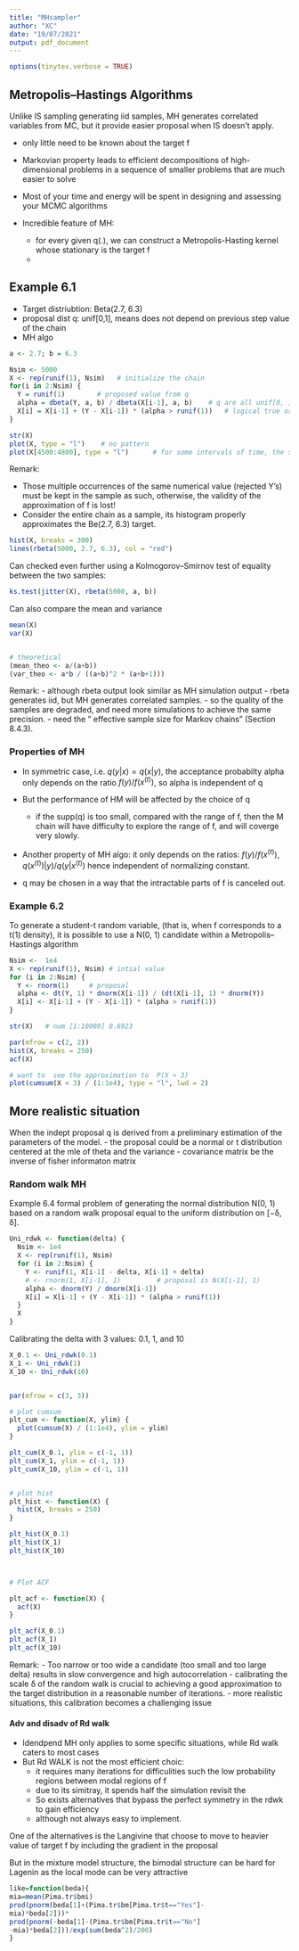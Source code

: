 ```yaml
---
title: "MHsampler"
author: "XC"
date: "19/07/2021"
output: pdf_document
---
```


```r
options(tinytex.verbose = TRUE)
```

## Metropolis–Hastings Algorithms

Unlike IS sampling generating iid samples, MH generates correlated variables from MC, but it provide easier proposal when IS doesn't apply. 

  - only little need to be known about the target f
  - Markovian property leads to efficient decompositions of high-dimensional problems in a sequence of smaller problems that are much easier to solve
  - Most of your time and energy will be spent in designing and assessing your MCMC algorithms
  
  
  
- Incredible feature of MH:
  - for every given q(.), we can construct a Metropolis-Hasting kernel whose stationary is the target f
  - 
  
## Example 6.1
- Target distriubtion: Beta(2.7, 6.3)
- proposal dist q: unif[0,1], means does not depend on previous step value of the chain
- MH algo

```r
a <- 2.7; b = 6.3

Nsim <- 5000
X <- rep(runif(1), Nsim)   # initialize the chain
for(i in 2:Nsim) {
  Y = runif(1)        # proposed value from q
  alpha = dbeta(Y, a, b) / dbeta(X[i-1], a, b)    # q are all unif[0, 1] cancell out
  X[i] = X[i-1] + (Y - X[i-1]) * (alpha > runif(1))   # logical true or false
}

str(X)
plot(X, type = "l")    # no pattern 
plot(X[4500:4800], type = "l")      # for some intervals of time, the sequence (X(t)) does not change because all corresponding Y's are rejected. 
``` 
Remark: 

  - Those multiple occurrences of the same numerical value (rejected Y's) must be kept in the sample as such, otherwise, the validity of the approximation of f is lost!
  - Consider the entire chain as a sample, its histogram properly approximates the Be(2.7, 6.3) target.
  
```r
hist(X, breaks = 300)
lines(rbeta(5000, 2.7, 6.3), col = "red")

```

Can checked even further using a Kolmogorov–Smirnov test of equality between
the two samples:
```r
ks.test(jitter(X), rbeta(5000, a, b))

```

Can also compare the mean and variance
```r
mean(X)
var(X)


# theoretical 
(mean_theo <- a/(a+b))
(var_theo <- a*b / ((a+b)^2 * (a+b+1)))

```


Remark: 
  - although rbeta output look similar as MH simulation output
  - rbeta generates iid, but MH generates correlated samples. 
  - so the quality of the samples are degraded, and need more simulations to achieve the same precision. 
  - need the "  effective sample size for Markov chains"  (Section 8.4.3).
  
  
  
### Properties of MH
- In symmetric case, i.e. $q(y|x) = q(x|y)$, the acceptance probabilty alpha only depends on the ratio $f(y)/ f(x^{(t)})$, so alpha is independent of q
- But the performance of HM will be affected by the choice of q
    - if the supp(q) is too small, compared with the range of f, then the M chain will have difficulty to explore the range of f, and will coverge very slowly. 
    
- Another property of MH algo: it only depends on the ratios:
  $f(y)/ f(x^{(t)})$, $q(x^{(t)})|y) / q(y|x^{(t)})$
  hence independent of normalizing constant. 
  
- q may be chosen in a way that the intractable parts of f is canceled out. 
    
    
    
    
### Example 6.2 
To generate a student-t random variable, (that is, when f corresponds to a t(1) density), it is possible to use a N(0, 1) candidate within a Metropolis–Hastings algorithm

```r
Nsim <-  1e4  
X <- rep(runif(1), Nsim) # intial value 
for (i in 2:Nsim) {
  Y <- rnorm(1)     # proposal
  alpha <- dt(Y, 1) * dnorm(X[i-1]) / (dt(X[i-1], 1) * dnorm(Y))
  X[i] <- X[i-1] + (Y - X[i-1]) * (alpha > runif(1))
}

str(X)   # num [1:10000] 0.6923

par(mfrow = c(2, 2))
hist(X, breaks = 250)
acf(X)

# want to  see the approximation to  P(X < 3)
plot(cumsum(X < 3) / (1:1e4), type = "l", lwd = 2)

```


## More realistic situation
When the indept proposal q is derived from a preliminary estimation of the parameters of the model. 
  - the proposal could be a normal or t distribution centered at the mle of theta and the variance - covariance matrix be the inverse of fisher informaton matrix 


### Random walk MH
Example 6.4 
formal problem of generating the normal distribution N(0, 1) based on a random walk
proposal equal to the uniform distribution on [−δ, δ].

```r
Uni_rdwk <- function(delta) {
  Nsim <- 1e4
  X <- rep(runif(1), Nsim)
  for (i in 2:Nsim) {
    Y <- runif(1, X[i-1] - delta, X[i-1] + delta)
    # <- rnorm(1, X[i-1], 1)         # proposal is N(X[i-1], 1) 
    alpha <- dnorm(Y) / dnorm(X[i-1])
    X[i] = X[i-1] + (Y - X[i-1]) * (alpha > runif(1))
  }
  X
}
```

Calibrating the delta with 3 values: 0.1, 1, and 10 

```r
X_0.1 <- Uni_rdwk(0.1)
X_1 <- Uni_rdwk(1)
X_10 <- Uni_rdwk(10)


par(mfrow = c(3, 3))

# plot cumsum
plt_cum <- function(X, ylim) {
  plot(cumsum(X) / (1:1e4), ylim = ylim)
}

plt_cum(X_0.1, ylim = c(-1, 1))
plt_cum(X_1, ylim = c(-1, 1))
plt_cum(X_10, ylim = c(-1, 1))


# plot hist
plt_hist <- function(X) {
  hist(X, breaks = 250)
}

plt_hist(X_0.1)
plt_hist(X_1)
plt_hist(X_10)



# Plot ACF

plt_acf <- function(X) {
  acf(X)
}

plt_acf(X_0.1)
plt_acf(X_1)
plt_acf(X_10)
```
Remark:
  - Too narrow or too wide a candidate (too small and too large delta) results in slow convergence and high autocorrelation
  - calibrating the scale δ of the random walk is crucial to achieving a good approximation to the target distribution in a reasonable number of iterations.
  - more realistic situations, this calibration becomes a challenging issue
  
  
#### Adv and disadv of Rd walk 
  - Idendpend MH only applies to some specific situations, while Rd walk caters to most cases
  - But Rd WALK is not the most efficient choic:
    - it requires many iterations for difficulities such the low probability regions between modal regions of f
    - due to its simitray, it spends half the simulation revisit the 
    - So exists alternatives that bypass the perfect symmetry in the rdwk to gain efficiency
    - although not always easy to implement. 
    
One of the alternatives is the Langivine that choose to move to heavier value of target f by including the gradient in the proposal

But in the mixture model structure, the bimodal structure can be hard for Lagenin as the local mode can be very attractive




```r
like=function(beda){
mia=mean(Pima.tr$bmi)
prod(pnorm(beda[1]+(Pima.tr$bm[Pima.tr$t=="Yes"]-
mia)*beda[2]))*
prod(pnorm(-beda[1]-(Pima.tr$bm[Pima.tr$t=="No"]
-mia)*beda[2]))/exp(sum(beda^2)/200)
}
  
```  
  

  
  
  
  
  
  
  
  

